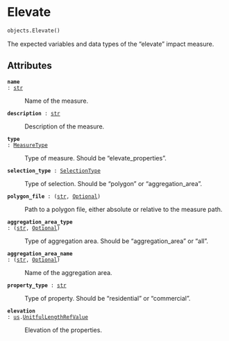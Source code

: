 # Elevate { #flood_adapt.objects.Elevate }

```python
objects.Elevate()
```

The expected variables and data types of the "elevate" impact measure.

## Attributes {.doc-section .doc-section-attributes}

<code>[**name**]{.parameter-name} [:]{.parameter-annotation-sep} [[str](`str`)]{.parameter-annotation}</code>

:   Name of the measure.

<code>[**description**]{.parameter-name} [:]{.parameter-annotation-sep} [[str](`str`)]{.parameter-annotation}</code>

:   Description of the measure.

<code>[**type**]{.parameter-name} [:]{.parameter-annotation-sep} [[MeasureType](`flood_adapt.objects.measures.measures.MeasureType`)]{.parameter-annotation}</code>

:   Type of measure. Should be "elevate_properties".

<code>[**selection_type**]{.parameter-name} [:]{.parameter-annotation-sep} [[SelectionType](`flood_adapt.objects.measures.measures.SelectionType`)]{.parameter-annotation}</code>

:   Type of selection. Should be "polygon" or "aggregation_area".

<code>[**polygon_file**]{.parameter-name} [:]{.parameter-annotation-sep} [([str](`str`), [Optional](`typing.Optional`))]{.parameter-annotation}</code>

:   Path to a polygon file, either absolute or relative to the measure path.

<code>[**aggregation_area_type**]{.parameter-name} [:]{.parameter-annotation-sep} [([str](`str`), [Optional](`typing.Optional`))]{.parameter-annotation}</code>

:   Type of aggregation area. Should be "aggregation_area" or "all".

<code>[**aggregation_area_name**]{.parameter-name} [:]{.parameter-annotation-sep} [([str](`str`), [Optional](`typing.Optional`))]{.parameter-annotation}</code>

:   Name of the aggregation area.

<code>[**property_type**]{.parameter-name} [:]{.parameter-annotation-sep} [[str](`str`)]{.parameter-annotation}</code>

:   Type of property. Should be "residential" or "commercial".

<code>[**elevation**]{.parameter-name} [:]{.parameter-annotation-sep} [[us](`flood_adapt.objects.forcing.unit_system`).[UnitfulLengthRefValue](`flood_adapt.objects.forcing.unit_system.UnitfulLengthRefValue`)]{.parameter-annotation}</code>

:   Elevation of the properties.